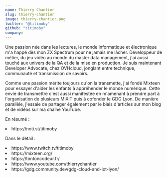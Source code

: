 ```yaml
---
name: Thierry Chantier
slug: thierry-chantier
image: thierry-chantier.png
twitter: "@titimoby"
github: "titimoby"
company: 
---
```


Une passion née dans les lectures, le monde informatique et électronique m'a happé dès mon ZX Spectrum pour ne jamais me lâcher.
Développeur de métier, du jeu vidéo au monde du master data management, j'ai aussi touché aux univers de la QA et de la mise en production.
Je suis maintenant Developer Advocate, chez OVHcloud, jonglant entre technique, communauté et transmission de savoirs.

Comme une passion mérite toujours qu'on la transmette, j'ai fondé Mixteen pour essayer d'aider les enfants à appréhender le monde numérique.
Cette envie de transmettre c'est aussi manifestée en m'amenant à prendre part à l'organisation de plusieurs MiXiT puis à cofonder le GDG Lyon.
De manière parallèle, j'essaie de partager également par le biais d'articles sur mon blog et de vidéos sur ma chaîne YouTube.

En résumé :<br/>
<li>https://noti.st/titimoby</li>

Dans le détail :<br/>
<li>https://www.twitch.tv/titimoby </li>
<li>https://mixteen.org/ </li>
<li>https://tontoncodeur.fr/ </li>
<li>https://www.youtube.com/thierrychantier </li>
<li>https://gdg.community.dev/gdg-cloud-and-iot-lyon/ </li>
